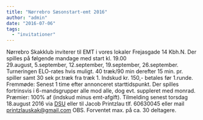 ```yaml
---
title: "Nørrebro Sæsonstart-emt 2016"
author: "admin"
date: "2016-07-06"
tags: 
  - "invitationer"
---
```


Nørrebro Skakklub inviterer til EMT i vores lokaler Frejasgade 14 Kbh.N. Der spilles på følgende mandage med start kl. 19.00 29.august, 5.september, 12.september, 19.september, 26.september. Turneringen ELO-rates hvis muligt. 40 træk/90 min derefter 15 min. pr. spiller samt 30 sek pr.træk fra træk 1. Indskud kr. 150,- betales før 1.runde. Fremmøde: Senest 1 time efter annonceret starttidspunkt. Der spilles fortrinsvis i 6-mandsgrupper alle mod alle, dog evt. suppleret med monrad. Præmier: 100% af (indskud minus emt-afgift). Tilmelding senest torsdag 18.august 2016 via [DSU](https://turnering.skak.dk/TournamentActive/Details?tourId=23627) eller til Jacob Printzlau tlf. 60630045 eller mail printzlauskak@gmail.com OBS. Forventet max. på ca. 30 deltagere.
